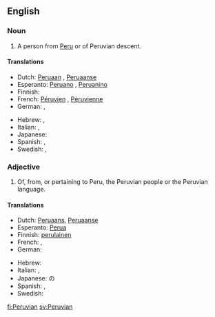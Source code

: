==English==

===Noun===
{{en-noun}}

# A person from [[Peru]] or of Peruvian descent.

====Translations====
{{trans-top|person from Peru}}
* Dutch: [[Peruaan]] {{m}}, [[Peruaanse]] {{f}}
* Esperanto: [[Peruano]] {{m}}, [[Peruanino]] {{f}}
* Finnish: {{t+|fi|perulainen}}
* French: [[Péruvien]] {{m}}, [[Péruvienne]] {{f}}
* German: {{t+|de|Peruaner|m}}, {{t+|de|Peruanerin|f}}
{{trans-mid}}
* Hebrew: {{t+|he|פרואני|m|sc=Hebr}}, {{t-|he|פרואנית|f|sc=Hebr}}
* Italian: {{t-|it|peruviano|m}}, {{t-|it|peruviana|f}}
* Japanese: {{t|ja|ペルー人|tr=Perūjin|sc=Jpan}}
* Spanish: {{t+|es|peruano|m}}, {{t-|es|peruana|f}}
* Swedish: {{t+|sv|peruan|m}}, {{t+|sv|peruanska|f}}
{{trans-bottom}}

===Adjective===
{{en-adj|-}}

# Of, from, or pertaining to Peru, the Peruvian people or the Peruvian language.

====Translations====
{{trans-top|pertaining to Peru}}
* Dutch: [[Peruaans]], [[Peruaanse]]
* Esperanto: [[Perua]]
* Finnish: [[perulainen]]
* French: {{t+|fr|péruvien|m}}, {{t+|fr|péruvienne|f}}
* German: {{t+|de|peruanisch}}
{{trans-mid}}
* Hebrew: {{t-|he|פרואנית|f|sc=Hebr}}
* Italian: {{t-|it|peruviano|m}}, {{t-|it|peruviana|f}}
* Japanese: {{t+|ja|ペルー|tr=Perū|sc=Jpan}}の
* Spanish: {{t+|es|peruano|m}}, {{t-|es|peruana|f}}
* Swedish: {{t+|sv|peruansk}}
{{trans-bottom}}

[[fi:Peruvian]]
[[sv:Peruvian]]